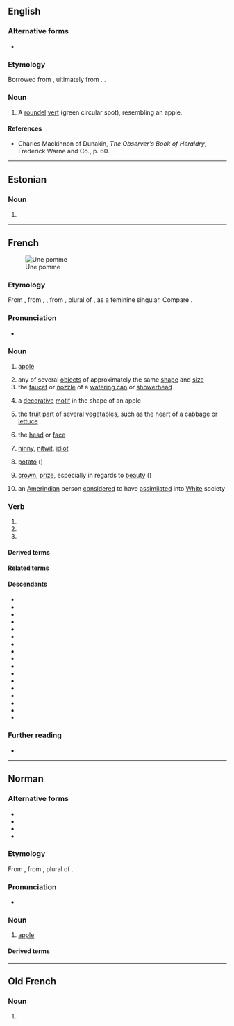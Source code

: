 {{also|pommé}}
==English==

===Alternative forms===
* {{alter|en|pomey}}

===Etymology===
Borrowed from {{bor|en|fr|pomme}}, ultimately from {{der|en|la|poma}}. {{doublet|en|pome}}.

===Noun===
{{en-noun|pomeis}}

# {{lb|en|heraldiccharge}} A [[roundel]] [[vert]] (green circular spot), resembling an apple.

====References====
* Charles Mackinnon of Dunakin, ''The Observer's Book of Heraldry'', Frederick Warne and Co., p. 60.

----

==Estonian==

===Noun===
{{head|et|noun form}}

# {{noun form of|et|pomm||par|p}}

----

==French==
[[File:Red Apple.jpg|thumb|right|Une pomme]]

===Etymology===
From {{inh|fr|frm|pomme}}, from {{inh|fr|fro|pome}}, {{m|fro|pume}}, from {{inh|fr|la|pōma}}, plural of {{m|la|pōmum}}, {{glossary|reanalysis|reanalyzed}} as a feminine singular. Compare {{cog|en|pome}}.

===Pronunciation===
{{IPA|fr|/pɔm/}}
* {{audio|fr|Fr-pomme.ogg|audio}}

===Noun===
{{fr-noun|f}}

# [[apple]] {{gl|[[fruit]]}}
#: {{uxi|fr|[[manger]] [[une]] '''pomme'''|eat an '''apple'''}}
#: {{uxi|fr|[[la pomme ne tombe jamais loin de l'arbre|la '''pomme''' ne tombe jamais loin de l’arbre]]|[[the apple never falls far from the tree|the '''apple''' never falls far from the tree]]}}
# any of several [[object]]s of approximately the same [[shape]] and [[size]]
# the [[faucet]] or [[nozzle]] of a [[watering can]] or [[showerhead]]
#: {{syn|fr|pommeau}}
#: {{uxi|fr|[[la]] '''pomme''' [[d’]][[arrosoir]]|the '''nozzle''' of a watering can}}
# {{lb|fr|architecture}} a [[decorative]] [[motif]] in the shape of an apple
# {{lb|fr|botany}} the [[fruit]] part of several [[vegetable]]s, such as the [[heart]] of a [[cabbage]] or [[lettuce]]
#: {{uxi|fr|[[pomme épineuse|'''pomme''' épineuse]]|[[jimsonweed]]}}
# {{lb|fr|colloquial}} the [[head]] or [[face]]
# {{lb|fr|colloquial}} [[ninny]], [[nitwit]], [[idiot]]
#: {{uxi|fr|[[ce|C’]][[être|est]] [[la]] [[reine]] [[de]]s '''pommes''' !|She's the queen of '''nutters'''!}}
#: {{quote-book|fr| author=Hervé Bazin |authorlink=Hervé Bazin |title=Cri de la chouette |publisher=Grasset |year=1972 |page=222 |passage=C'est le carreau-loupe qui vient de disparaître, hé, '''pomme''' !|}}
# {{lb|fr|by ellipsis}} [[potato]] ({{ng|from [[pomme de terre]]}})
# {{lb|fr|figuratively}} [[crown]], [[prize]], especially in regards to [[beauty]] ({{ng|from the association with the {{w|Judgment of Paris}}}})
#: {{uxi|fr|[[elle|Elle]] [[mériter|mérite]] [[la]] '''pomme'''.|She's a real '''beaut'''.}}
# {{lb|fr|Canada|pejorative|offensive}} an [[Amerindian]] person [[considered]] to have [[assimilate]]d into [[White]] society

===Verb===
{{head|fr|verb form}}
# {{inflection of|fr|pommer||1|s|pres|ind//sub}}
# {{inflection of|fr|pommer||2|s|pres|imp}}
# {{inflection of|fr|pommer||3|s|pres|ind//sub}}

====Derived terms====
{{col4|fr|Pomme|aux pommes|bonne pomme|chanter la pomme|croquer la pomme|comparer des pommes et des bananes|comparer des pommes et des poires|cueillir la pomme|cuillère à pomme parisienne|escargot pomme|être dans les pommes|Grosse Pomme|haut comme trois pommes|jus de pomme|la pomme ne tombe jamais loin de l'arbre|ma pomme|marque à la pomme|passe-pomme|pomiforme|pommage|pommé|pomme à cidre|pomme à couteau|pomme de couteau|pomme à cuire|pomme cajou|pomme cannelle|Pomme Clochard|pomme-cythère|pomme cythère|pomme d'abricot|pomme d'Adam|pomme d'amour|pomme d'éléphant|pomme d'orange|pomme de Calville|pomme de discorde|pomme de l'air|pomme de mai|pomme de Médée|pomme de merveille|pomme de Paradis|pomme de pin|pomme-de-pin|pomme de pré|pomme de reinette|pomme de table|pomme de terre|pomme de terre en robe de chambre|pomme de terre en robe des champs|pomme de tire|pomme duchesse|pomme épineuse|pomme frite|pomme-grenade|pommeau|pomme liane|pomme-liane|pomme paille|pomme pourrie|pomme punique|pomme purée|pommes soufflées|pommer|pommeraie|pommes frites|pomme tapée|pommette|pommier|pomo|sa pomme|se payer la pomme|sucer la pomme|sucre de pomme|ta pomme|tomber dans les pommes|vert pomme|vide-pomme}}

====Related terms====
{{rel3|fr|pommeau|pommer|pommier}}

====Descendants====
{{top4}}
* {{desc|gcf|ponm}}
* {{desc|ht|pòm}}
* {{desc|lou|pòm}}
* {{desc|mfe|pom}}
* {{desc|crs|ponm}}
* {{desc|bor=1|am|ፖም}}
* {{desc|bor=1|fud|pomo}}
* {{desc|bor=1|en|pomme|alts=1}}
* {{desc|bor=1|eo|pomo}}
* {{desc|bor=1|de|Pommes|qq=via the phrase {{l|fr|pommes frites}}}}
* {{desc|bor=1|km|ប៉ុម}}
* {{desc|bor=1|mg|paoma}}
* {{desc|bor=1|zdj|pomu}}
* {{desc|bor=1|rw|pome}}
* {{desc|bor=1|blt|ꪝ꪿ꪮꪣ}}
* {{desc|bor=1|vi|bôm}}
* {{desc|bor=1|wo|pom}}
{{bottom}}

===Further reading===
* {{R:TLFi}}

{{C|fr|Fruits}}

----

==Norman==
{{wikipedia|poume|lang=nrm}}

===Alternative forms===
* {{alter|nrf|paomme||Guernsey}}
* {{alter|nrf|poume||continental Norman}}
* {{alter|nrf|poumme||Jersey}}
* {{alter|nrf|pum||Sark}}

===Etymology===
From {{inh|nrf|la|pomme}}, from {{inh|nrf|la|pōma}}, plural of {{m|la|pōmum|t=fruit}}.

===Pronunciation===
* {{audio|nrf|Jer-pomme.ogg|Audio}}

===Noun===
{{nrf-noun|f}}

# {{lb|nrf|Jersey}} [[apple]]

====Derived terms====
{{col4|nrf
|pomme à cidre
|pomme dé garde
|pomme dé sapîn
|pomme dé tabl'ye
|pomme dé tchêne
|pomme douoche
|pomme suthe
|pommyi
}}

{{topics|nrf|Fruits}}

----

==Old French==

===Noun===
{{fro-noun|f}}

# {{alternative form of|fro|pome}}